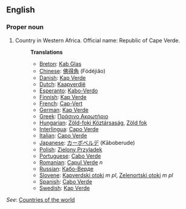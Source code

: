 ==English==

===Proper noun===

# Country in Western Africa. Official name: Republic of Cape Verde.
#:'''Translations'''
#:*[[Breton]]: [[Kab Glas]]
#:*[[Chinese]]: [[佛得角]] (Fódéjiăo)
#:*[[Danish]]: [[Kap Verde]]
#:*[[Dutch]]: [[Kaapverdië]]
#:*[[Esperanto]]: [[Kabo-Verdo]]
#:*[[Finnish]]: [[Kap Verde]]
#:*[[French]]: [[Cap-Vert]]
#:*[[German]]: [[Kap Verde]]
#:*[[Greek]]: [[Πράσινο Ακρωτήριο]]
#:*[[Hungarian]]: [[Zöld-foki Köztársaság]], [[Zöld fok]]
#:*[[Interlingua]]: [[Capo Verde]]
#:*[[Italian]]: [[Capo Verde]]
#:*[[Japanese]]: [[カーボベルデ]] (Kāboberude)
#:*[[Polish]]: [[Zielony Przylądek]]
#:*[[Portuguese]]: [[Cabo Verde]]
#:*[[Romanian]]: [[Capul Verde]] ''n''
#:*[[Russian]]: [[Кабо-Верде]]
#:*[[Slovene]]: [[Kapverdski otoki]] ''m pl'', [[Zelenortski otoki]] ''m pl''
#:*[[Spanish]]: [[Cabo Verde]]
#:*[[Swedish]]: [[Kap Verde]]

''See'': [[Countries of the world]]